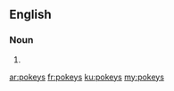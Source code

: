==English==

===Noun===
{{head|en|noun plural form}}

# {{plural of|pokey|lang=en}}

[[ar:pokeys]]
[[fr:pokeys]]
[[ku:pokeys]]
[[my:pokeys]]